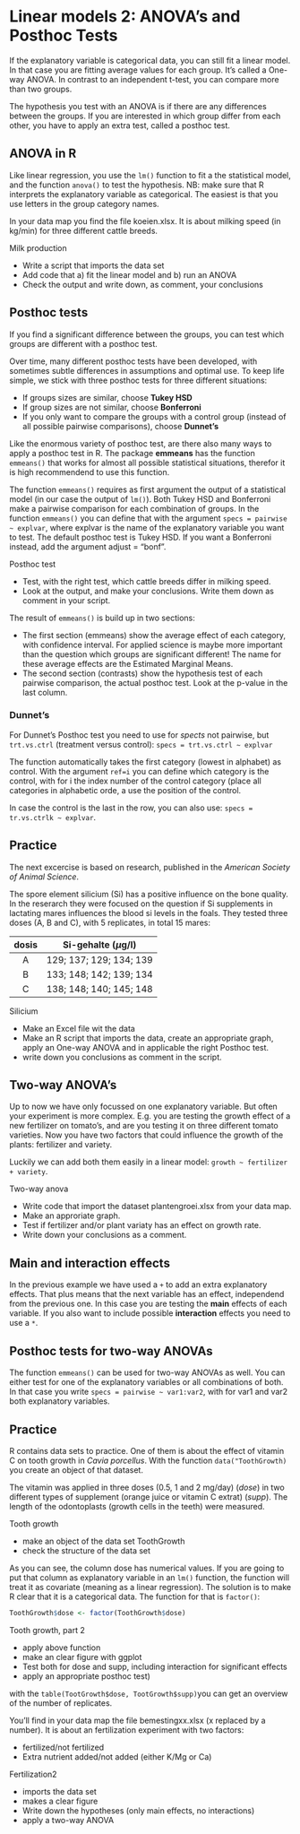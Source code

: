 # Linear models 2: ANOVA's and Posthoc Tests

If the explanatory variable is categorical data, you can still fit a linear model.
In that case you are fitting average values for each group.
It's called a One-way ANOVA.
In contrast to an independent t-test, you can compare more than two groups.

The hypothesis you test with an ANOVA is if there are any differences between the groups.
If you are interested in which group differ from each other, you have to apply an extra test, called a posthoc test.


## ANOVA in R

Like linear regression, you use the `lm()` function to fit a the statistical model, and the function `anova()` to test the hypothesis.
NB: make sure that R interprets the explanatory variable as categorical. 
The easiest is that you use letters in the group category names.

In your data map you find the file koeien.xlsx.
It is about milking speed (in kg/min) for three different cattle breeds.


::: {#exr-milkprod}

Milk production

* Write a script that imports the data set
* Add code that a) fit the linear model and b) run an ANOVA
* Check the output and write down, as comment, your conclusions

:::


## Posthoc tests

If you find a significant difference between the groups, you can test which groups are different with a posthoc test.

Over time, many different posthoc tests have been developed, with sometimes subtle differences in assumptions and optimal use. 
To keep life simple, we stick with three posthoc tests for three different situations:

* If groups sizes are similar, choose **Tukey HSD**
* If group sizes are not similar, choose **Bonferroni**
* If you only want to compare the groups with a control group (instead of all possible pairwise comparisons), choose **Dunnet's**

Like the enormous variety of posthoc test, are there also many ways to apply a posthoc test in R.
The package **emmeans** has the function `emmeans()` that works for almost all possible statistical situations, therefor it is high recommendend to use this function.

The function `emmeans()` requires as first argument the output of a statistical model (in our case the output of `lm()`).
Both Tukey HSD and Bonferroni make a pairwise comparison for each combination of groups.
In the function `emmeans()` you can define that with the argument `specs = pairwise  ~ explvar`, where explvar is the name of the explanatory variable you want to test.
The default posthoc test is Tukey HSD. 
If you want a Bonferroni instead, add the argument adjust = "bonf".


::: {#exr-posthoctest}

Posthoc test

* Test, with the right test, which cattle breeds differ in milking speed.
* Look at the output, and make your conclusions. Write them down as comment in your script.

:::


The result of `emmeans()` is build up in two sections:

* The first section (emmeans) show the average effect of each category, with confidence interval. For applied science is maybe more important than the question which groups are significant different! The name for these average effects are the Estimated Marginal Means.
* The second section (contrasts) show the hypothesis test of each pairwise comparison, the actual posthoc test. Look at the p-value in the last column.


### Dunnet's

For Dunnet's Posthoc test you need to use for *spects* not pairwise, but `trt.vs.ctrl` (treatment versus control): `specs = trt.vs.ctrl ~ explvar`

The function automatically takes the first category (lowest in alphabet) as control.
With the argument `ref=i` you can define which category is the control, with for i the index number of the control category (place all categories in alphabetic orde, a use the position of the control.

In case the control is the last in the row, you can also use: `specs = tr.vs.ctrlk ~ explvar`.


## Practice

The next excercise is based on research, published in  the *American Society of Animal Science*.

The  spore element silicium (Si) has a positive influence on the bone quality.
In the reserarch they were focused on the question if Si supplements in lactating mares influences the blood si levels in the foals.
They tested three doses (A, B and C), with 5 replicates, in total 15 mares:

| dosis   | Si-gehalte ($\mu$g/l)    |
| :-----: | :--------------------: |
|   A     | 129; 137; 129; 134; 139  |
|   B     | 133; 148; 142; 139; 134  |
|   C     | 138; 148; 140; 145; 148  |


::: {#exr-silicium}

Silicium

* Make an Excel file wit the data
* Make an R script that imports the data, create an appropriate graph, apply an One-way ANOVA and in applicable the right Posthoc test.
* write down you conclusions as comment in the script.

:::

## Two-way ANOVA's

Up to now we have only focussed on one explanatory variable.
But often your experiment is more complex.
E.g. you are testing the growth effect of a new fertilizer on tomato's, and are you testing it on three different tomato varieties.
Now you have two factors that could influence the growth of the plants: fertilizer and variety.

Luckily we can add both them easily in a linear model: `growth ~ fertilizer + variety`.


::: {#exr-twoway}

Two-way anova

* Write code that import the dataset plantengroei.xlsx from your data map.
* Make an approriate graph.
* Test if fertilizer and/or plant variaty has an effect on growth rate.
* Write down your conclusions as a comment.

:::


## Main and  interaction effects

In the previous example we have used a `+` to add an extra explanatory effects.
That plus means that the next variable has an effect, independend from the previous one.
In this case you are testing the **main** effects of each variable.
If you also want to include possible **interaction** effects you need to use a `*`.


## Posthoc tests for two-way ANOVAs

The function `emmeans()` can be used for two-way ANOVAs as well.
You can either test for one of the explanatory variables or all combinations of both.
In that case you write `specs = pairwise ~ var1:var2`, with for var1 and var2 both explanatory variables.


## Practice

R contains data sets to practice. 
One of them is about the effect of vitamin C on tooth growth in *Cavia porcellus*.
With the function `data("ToothGrowth)` you create an object of that dataset.

The vitamin was applied in three doses (0.5, 1 and 2 mg/day) (*dose*) in two different types of supplement (orange juice or vitamin C extrat) (*supp*).
The length of the odontoplasts (growth cells in the teeth) were measured.

::: {#exr-toothgrowth}

Tooth growth

* make an object of the data set ToothGrowth
* check the structure of the data set

:::

As you can see, the column dose has numerical values.
If you are going to put that column as explanatory variable in an `lm()` function, the function will treat it as covariate (meaning as a linear regression).
The solution is to make R clear that it is a categorical data.
The function for that is `factor()`: 

```r
ToothGrowth$dose <- factor(ToothGrowth$dose)
```

::: {#exr-toothgrowth2}

Tooth growth, part 2

* apply above function
* make an clear figure with ggplot
* Test both for dose and supp, including interaction for significant effects
* apply an appropriate posthoc test)


:::


::: {.callout-tip}: 

with the `table(TootGrowth$dose, TootGrowth$supp)`you can get an overview of the number of replicates.

:::


You'll find in your data map the file bemestingxx.xlsx (x replaced by a number).
It is about an fertilization experiment with two factors:

* fertilized/not fertilized
* Extra nutrient added/not added (either K/Mg or Ca)


::: {#exr-fertilization2}

Fertilization2


* imports  the data set
* makes a clear figure
* Write down the hypotheses (only main effects, no interactions)
* apply a two-way ANOVA

:::



